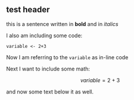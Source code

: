 ## test header

this is a sentence written in **bold** and in _italics_

I also am including some code:

````
variable <- 2+3
````

Now I am referring to the `variable` as in-line code

Next I want to include some math:

$$variable = 2+3$$

and now some text below it as well.

